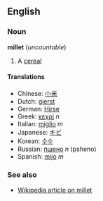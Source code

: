 ==English==
===Noun===
'''millet''' (''uncountable'')

# A [[cereal]]

====Translations====
*Chinese: [[小米]]
*Dutch: [[gierst]]
*German: [[Hirse]]
*Greek: [[κεχρί]] ''n''
*Italian: [[miglio]] ''m''
*Japanese: [[キビ]]
*Korean: [[수수]]
*Russian: [[пшено]] ''n'' (psheno)
*Spanish: [[mijo]] ''m''

===See also===
*[[w:Millet|Wikipedia article on millet]]